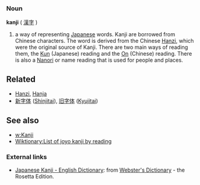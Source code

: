 === Noun ===
'''kanji''' ( <font lang="ja">[[漢字]]</font> )

# a way of representing [[Japanese]] words.  Kanji are borrowed from Chinese characters.  The word is derived from the Chinese [[Hanzi]], which were the original source of Kanji.  There are two main ways of reading them, the [[Kun]] (Japanese) reading and the [[on#Japanese|On]] (Chinese) reading.  There is also a [[Nanori]] or name reading that is used for people and places.

==Related==
*[[Hanzi]], [[Hanja]]
*[[新字体]] ([[Shinjitai]]), [[旧字体]] ([[Kyujitai]])

==See also==
* [[w:Kanji]]
* [[Wiktionary:List of joyo kanji by reading]]

=== External links ===
*[http://www.websters-online-dictionary.org/definition/Japanese+Kanji-english/ Japanese Kanji - English Dictionary]: from [http://www.websters-online-dictionary.org/ Webster's Dictionary] - the Rosetta Edition.